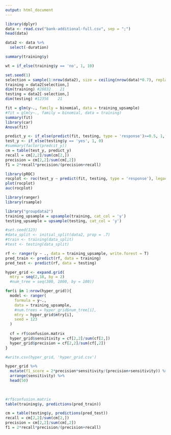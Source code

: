 ```yaml
---
output: html_document
---
```


```r
library(dplyr)
data <- read.csv("bank-additional-full.csv", sep = ";")
head(data)
```

```r
data2 <- data %>% 
  select(-duration)
```

```r
summary(training$y)

wt = if_else(training$y == 'no', 1, 10)
```

```r
set.seed(1)
selection = sample(1:nrow(data2), size = ceiling(nrow(data)*0.7), replace = FALSE)
training = data2[selection,]
dim(training) #28832    21
testing = data2[-selection,]
dim(testing) #12356    21

```

```r
fit = glm(y~., family = binomial, data = training_upsample)
#fit = glm(y~., family = binomial, data = training)
summary(fit)
library(car)
Anova(fit)
```

```r
predict_y <- if_else(predict(fit, testing, type = 'response')>=0.5, 1, 0)
test_y <- if_else(testing$y == 'yes', 1, 0)
#summary(factor(predcit_y))
cm = table(test_y, predict_y)
recall = cm[2,2]/sum(cm[2,])
precision = cm[2,2]/sum(cm[,2])
f1 = 2*recall*precision/(precision+recall)


```

```r
library(pROC)
rocplot <- roc(test_y ~ predict(fit, testing, type = 'response'), legacy.axes=TRUE)
plot(rocplot)
auc(rocplot)
```

```r
library(ranger)
library(rsample)

library("groupdata2")
training_upsample = upsample(training, cat_col = 'y')
testing_upsample = upsample(testing, cat_col = 'y')
```

```r
#set.seed(123)
#data_split <- initial_split(data2, prop = .7)
#train <- training(data_split)
#test <- testing(data_split)

rf <- ranger(y ~ ., data = training_upsample, write.forest = T)
pred_train <- predict(rf, data = training)
pred_test <- predict(rf, data = testing)

hyper_grid <- expand.grid(
  mtry = seq(2,18, by = 2)
  #num_tree = seq(300, 1000, by = 100))

for(i in 1:nrow(hyper_grid)){
  model <- ranger(
    formula = y~.,
    data = training_upsample,
    #num.trees = hyper_grid$num_tree[i],
    mtry = hyper_grid$mtry[i],
    seed = 123
  )
  
  cf = rf$confusion.matrix
  hyper_grid$sensitivity = cf[2,2]/sum(cf[2,])
  hyper_grid$precision = cf[2,2]/sum(cf[,2])
}

#write.csv(hyper_grid, 'hyper_grid.csv')

hyper_grid %>% 
  mutate(f1_score = 2*precision*sensitivity/(precision+sensitivity)) %>%
  arrange(sensitivity) %>% 
  head(50)
  
  
```

```r
#rf$confusion.matrix
table(training$y, predictions(pred_train))
```

```r
cm = table(testing$y, predictions(pred_test))
recall = cm[2,2]/sum(cm[2,])
precision = cm[2,2]/sum(cm[,2])
f1 = 2*recall*precision/(precision+recall)

```

